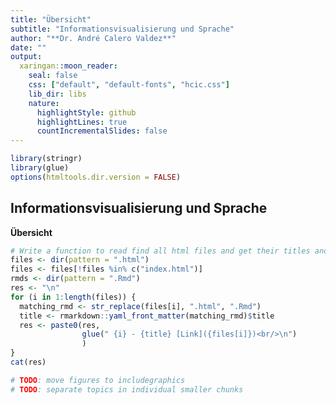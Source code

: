 ```yaml
---
title: "Übersicht"
subtitle: "Informationsvisualisierung und Sprache"
author: "**Dr. André Calero Valdez**"
date: ""
output:
  xaringan::moon_reader:
    seal: false
    css: ["default", "default-fonts", "hcic.css"]  
    lib_dir: libs
    nature:
      highlightStyle: github
      highlightLines: true
      countIncrementalSlides: false
---
```


```r
library(stringr)
library(glue)
options(htmltools.dir.version = FALSE)
```

## Informationsvisualisierung und Sprache
**Übersicht**
```r
# Write a function to read find all html files and get their titles and create a list
files <- dir(pattern = ".html")
files <- files[!files %in% c("index.html")]
rmds <- dir(pattern = ".Rmd")
res <- "\n"
for (i in 1:length(files)) {
  matching_rmd <- str_replace(files[i], ".html", ".Rmd")
  title <- rmarkdown::yaml_front_matter(matching_rmd)$title
  res <- paste0(res, 
                glue(" {i} - {title} [Link]({files[i]})<br/>\n")
                )
}
cat(res)

# TODO: move figures to includegraphics
# TODO: separate topics in individual smaller chunks
```

